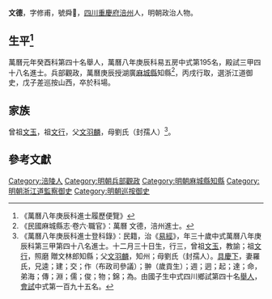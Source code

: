 {{明清人物信息框
| 姓名 = 文德
| 原名 =
| 圖片名稱= 
| 圖片大小 =
| 圖片說明 = 
| 最高職務 =
| 國家 = 大明 
| 爵位 =
| 籍貫 = [[四川|四川]][[重慶府|重慶府]][[涪州|涪州]]
| 族裔 = 
| 字號 = 字修甫
| 諡號 =
| 出生日期 = 嘉靖二十九年庚戌十二月三十日（1551年2月5日）<ref>《萬曆八年庚辰科進士履歷便覽》作庚戌十二月三十日，該月無三十日</ref>
| 出生地點 =
| 逝世日期 = 卒年不詳
| 逝世地點 =
| 墓葬 =
| 配偶 = 羅氏
| 親屬 = 
| 出身 =
* 萬曆八年庚辰科同進士出身
| 經歷 =
| 著作 =  
}}
'''文德'''{{BD|1551年|2月5日|？年||}}，字修甫，號舜𤽤，[[四川|四川]][[重慶府|重慶府]][[涪州|涪州]]人，明朝政治人物。

==生平<ref>《萬曆八年庚辰科進士履歷便覽》</ref>==
萬曆元年癸酉科第四十名舉人，萬曆八年庚辰科易五房中式第195名，殿試三甲四十八名進士。兵部觀政，萬曆庚辰授湖廣[[麻城縣|麻城縣]]知縣<ref>《民國麻城縣志·卷六·職官》：萬曆 文德，涪州進士。</ref>，丙戌行取，選浙江道御史，戊子差巡按山西，卒於科場。

==家族==
曾祖[[文玉|文玉]]，祖[[文行|文行]]，父[[文羽麟|文羽麟]]，母劉氏（封孺人）<ref>《萬曆八年庚辰科進士登科錄》：民籍，治《[[易經|易經]]》，年三十歲中式萬曆八年庚辰科第三甲第四十八名進士。十二月三十日生，行三，曾祖[[文玉|文玉]]，教諭；祖[[文行|文行]]，照磨 贈文林郎知縣；父[[文羽麟|文羽麟]]，知州；母劉氏（封孺人）。[[具慶下|具慶下]]，妻羅氏，兄逵；建；交；作（布政司參議）；翀（歲貢生）；週；迵；起；達；命，弟海；傳；淵；儒；俊；物；錦；為。由國子生中式四川鄉試第四十名[[舉人|舉人]]，[[會試|會試]]中式第一百九十五名。</ref>。

==參考文獻==
{{reflist}}

{{萬曆八年庚辰科殿试金榜}}
{{DEFAULTSORT:Wen文}}
[[Category:涪陵人|Category:涪陵人]]
[[Category:明朝兵部觀政|Category:明朝兵部觀政]]
[[Category:明朝麻城縣知縣|Category:明朝麻城縣知縣]]
[[Category:明朝浙江道監察御史|Category:明朝浙江道監察御史]]
[[Category:明朝巡按御史|Category:明朝巡按御史]]